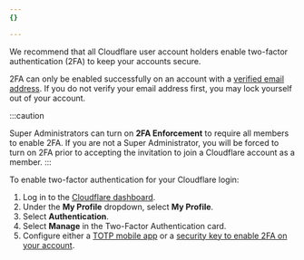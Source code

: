 ```yaml
---
{}

---
```


We recommend that all Cloudflare user account holders enable two-factor authentication (2FA) to keep your accounts secure. 

2FA can only be enabled successfully on an account with a [verified email address](/fundamentals/account/verify-email-address/). If you do not verify your email address first, you may lock yourself out of your account.

:::caution

Super Administrators can turn on **2FA Enforcement** to require all members to enable 2FA. If you are not a Super Administrator, you will be forced to turn on 2FA prior to accepting the invitation to join a Cloudflare account as a member.
:::

To enable two-factor authentication for your Cloudflare login:

1. Log in to the [Cloudflare dashboard](https://dash.cloudflare.com/login).
2. Under the **My Profile** dropdown, select **My Profile**.
3. Select **Authentication**. 
4. Select **Manage** in the Two-Factor Authentication card.
5. Configure either a [TOTP mobile app](/fundamentals/account/account-security/2fa/#configure-totp-mobile-application-authentication-for-two-factor-cloudflare-login) or a [security key to enable 2FA on your account](/fundamentals/account/account-security/2fa/#configure-security-key-authentication-for-two-factor-cloudflare-login).
